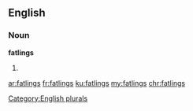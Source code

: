 ==English==

===Noun===
'''fatlings'''

# {{plural of|fatling}}

[[Category:English plurals]]

[[ar:fatlings]]
[[fr:fatlings]]
[[ku:fatlings]]
[[my:fatlings]]
[[chr:fatlings]]